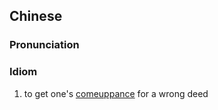 ==Chinese==
{{zh-forms|type=112|lit=also have today}}

===Pronunciation===
{{zh-pron
|m=yěyǒu jīntiān
|c=jaa5 jau5 gam1 tin1
|cat=id
}}

===Idiom===
{{zh-idiom}}

# {{lb|zh|colloquial}} to get one's [[comeuppance]] for a wrong deed
#: {{zh-x|約翰 的 女友 發現 了 他 的 不忠 並 甩 了 他，原來 他 也有今天。|After discovering John's infidelity his girlfriend dumped him - in the end he really got his '''[[just deserts]]'''.}}
#: {{zh-x|你 也有今天 都 是 你 自作自受。|You'll '''get what you deserve''' for what you've done.}}